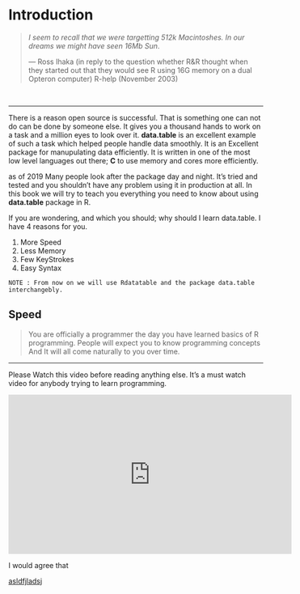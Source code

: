 # Introduction {#intro}


> *I seem to recall that we were targetting 512k Macintoshes. In our dreams we might have seen 16Mb Sun*.
>
>--- Ross Ihaka 
>(in reply to the question whether R&R thought when they started
          out that they would see R using 16G memory on a dual Opteron computer)
          R-help (November 2003)

<br/>

***

There is a reason open source is successful. That is something one can not do can be done by someone else. It gives you a thousand hands to work on a task and a million eyes to look over it. **data.table** is an excellent example of such a task which helped people handle data smoothly. It is an Excellent package for manupulating data efficiently. It is written in one of the most low level languages out there; **C** to use memory and cores more efficiently. 


as of 2019 Many people look after the package day and night. It's tried and tested and you shouldn't have any problem using it in production at all. In this book we will try to teach you everything you need to know about using **data.table** package in R.

If you are wondering, and which you should; why should I learn data.table. I have 4 reasons for you.

1. More Speed
2. Less Memory
3. Few KeyStrokes
4. Easy Syntax


```
NOTE : From now on we will use Rdatatable and the package data.table interchangebly.

```

## Speed

> You are officially a programmer the day you have learned basics of R programming. People will expect you to know programming concepts And It will all come naturally to you over time.

***

Please Watch this video before reading anything else. It's a must watch video for anybody trying to learn programming.

<iframe width="560" height="315" src="https://www.youtube.com/embed/JEpsKnWZrJ8" frameborder="0" allowfullscreen></iframe>

I would agree that 

[asldfjladsj](https://h2oai.github.io/db-benchmark/)